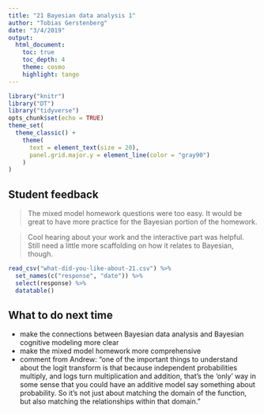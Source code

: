 ```yaml
---
title: "21 Bayesian data analysis 1"
author: "Tobias Gerstenberg"
date: "3/4/2019"
output: 
  html_document:
    toc: true
    toc_depth: 4
    theme: cosmo
    highlight: tango
---
```


```r
library("knitr")
library("DT")
library("tidyverse")
opts_chunk$set(echo = TRUE)
theme_set(
  theme_classic() + 
    theme(
      text = element_text(size = 20),
      panel.grid.major.y = element_line(color = "gray90")
    ) 
)
```

## Student feedback 

> The mixed model homework questions were too easy. It would be great to have more practice for the Bayesian portion of the homework.

> Cool hearing about your work and the interactive part was helpful. Still need a little more scaffolding on how it relates to Bayesian, though.

```r
read_csv("what-did-you-like-about-21.csv") %>% 
  set_names(c("response", "date")) %>% 
  select(response) %>% 
  datatable()
```

## What to do next time

- make the connections between Bayesian data analysis and Bayesian cognitive modeling more clear 
- make the mixed model homework more comprehensive
- comment from Andrew: "one of the important things to understand about the logit transform is that because independent probabilities multiply, and logs turn multiplication and addition, that's the 'only' way in some sense that you could have an additive model say something about probability. So it's not just about matching the domain of the function, but also matching the relationships within that domain. "